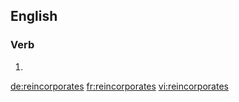 ==English==

===Verb===
{{head|en|verb form}}

# {{en-third-person singular of|reincorporate}}

[[de:reincorporates]]
[[fr:reincorporates]]
[[vi:reincorporates]]